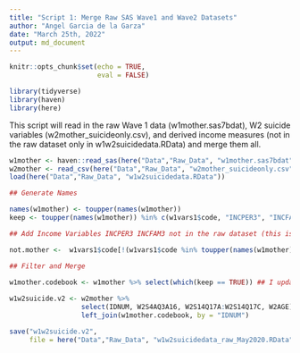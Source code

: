 ```yaml
---
title: "Script 1: Merge Raw SAS Wave1 and Wave2 Datasets"
author: "Angel Garcia de la Garza"
date: "March 25th, 2022"
output: md_document
---
```


```r
knitr::opts_chunk$set(echo = TRUE,
                      eval = FALSE)

library(tidyverse)
library(haven)
library(here)

```

This script will read in the raw Wave 1 data (w1mother.sas7bdat), W2 suicide variables (w2mother_suicideonly.csv), and derived income measures (not in the raw dataset only in w1w2suicidedata.RData) and merge them all. 

```r

w1mother <- haven::read_sas(here("Data","Raw_Data", "w1mother.sas7bdat"))
w2mother <- read_csv(here("Data","Raw_Data", "w2mother_suicideonly.csv"))
load(here("Data","Raw_Data", "w1w2suicidedata.RData"))

## Generate Names

names(w1mother) <- toupper(names(w1mother))
keep <- toupper(names(w1mother)) %in% c(w1vars1$code, "INCPER3", "INCFAM3")

## Add Income Variables INCPER3 INCFAM3 not in the raw dataset (this is derived income)

not.mother <-  w1vars1$code[!(w1vars1$code %in% toupper(names(w1mother)))]

## Filter and Merge

w1mother.codebook <- w1mother %>% select(which(keep == TRUE)) ## I updated this in Feb 2020 cause code was broken
              
w1w2suicide.v2 <- w2mother %>%
                  select(IDNUM, W2S4AQ3A16, W2S14Q17A:W2S14Q17C, W2AGE) %>%
                  left_join(w1mother.codebook, by = "IDNUM")

save("w1w2suicide.v2", 
     file = here("Data","Raw_Data", "w1w2suicidedata_raw_May2020.RData"))

```

